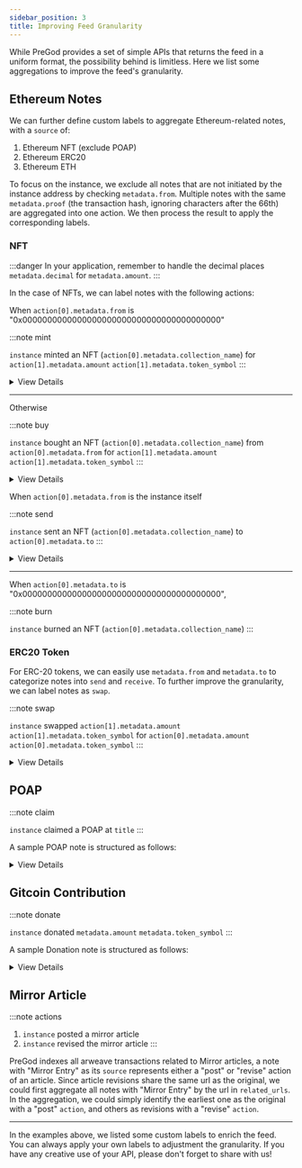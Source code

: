 ```yaml
---
sidebar_position: 3
title: Improving Feed Granularity
---
```



While PreGod provides a set of simple APIs that returns the feed in a uniform format, the possibility behind is limitless. Here we list some aggregations to improve the feed's granularity.

## Ethereum Notes

We can further define custom labels to aggregate Ethereum-related notes, with a `source` of:

1. Ethereum NFT (exclude POAP)
1. Ethereum ERC20
1. Ethereum ETH

To focus on the instance, we exclude all notes that are not initiated by the instance address by checking `metadata.from`. Multiple notes with the same `metadata.proof` (the transaction hash, ignoring characters after the 66th) are aggregated into one action. We then process the result to apply the corresponding labels.

### NFT

:::danger
In your application, remember to handle the decimal places `metadata.decimal` for `metadata.amount`.
:::

In the case of NFTs, we can label notes with the following actions:

<Tabs>
  <TabItem value="NFTmintBuy" label="Mint/Buy">

When `action[0].metadata.from` is "0x0000000000000000000000000000000000000000"

:::note mint

`instance` minted an NFT (`action[0].metadata.collection_name`) for `action[1].metadata.amount` `action[1].metadata.token_symbol`
:::

<details>
  <summary>View Details</summary>
<p>

```json
{
  "action": [
    // note 1
    {
      "identifier": "rss3://note:0x6e8d87930ae858aca057cbd33d3e6f2d941b2c4ae7b0c46a04c3a280e4c26242-151-1021@ethereum",
      "date_created": "2022-04-07T08:58:50.000Z",
      "date_updated": "2022-04-07T08:58:50.000Z",
      "related_urls": [
        "https://etherscan.io/tx/0x6e8d87930ae858aca057cbd33d3e6f2d941b2c4ae7b0c46a04c3a280e4c26242",
        "https://etherscan.io/nft/0x5452c7fb99d99fab3cc1875e9da9829cb50f7a13/1021",
        "https://opensea.io/assets/0x5452c7fb99d99fab3cc1875e9da9829cb50f7a13/1021"
      ],
      "links": "rss3://note:0x6e8d87930ae858aca057cbd33d3e6f2d941b2c4ae7b0c46a04c3a280e4c26242-151-1021@ethereum/links",
      "backlinks": "rss3://note:0x6e8d87930ae858aca057cbd33d3e6f2d941b2c4ae7b0c46a04c3a280e4c26242-151-1021@ethereum/backlinks",
      "tags": ["NFT"],
      "authors": [
        "rss3://account:0x827431510a5d249ce4fdb7f00c83a3353f471848@ethereum"
      ],
      "title": "The Genesis RSS3 Avatar NFT #1021",
      "summary": "The Genesis RSS3 Avatar NFT is a collection of 10,000 unique avatars meticulously designed to identify RSS3 community members.",
      "attachments": [
        {
          "type": "preview",
          "address": "ipfs://QmSX9QiwjTGBk5m22UscTg3vrbMwUfFsmxVzMH57hkPD5U/1021.png",
          "mime_type": ""
        }
      ],
      "source": "Ethereum NFT",
      "metadata": {
        "collection_address": "0x5452c7fb99d99fab3cc1875e9da9829cb50f7a13",
        "collection_name": "The Genesis RSS3 Avatar NFT",
        "contract_type": "ERC721",
        "from": "0x0000000000000000000000000000000000000000",
        "log_index": "151",
        "network": "ethereum",
        "proof": "0x6e8d87930ae858aca057cbd33d3e6f2d941b2c4ae7b0c46a04c3a280e4c26242-151-1021",
        "to": "0x827431510a5d249ce4fdb7f00c83a3353f471848",
        "token_id": "1021",
        "token_standard": "ERC721",
        "token_symbol": "The Genesis RSS3 Avatar NFT"
      }
    },
    // note 2
    {
      "identifier": "rss3://note:0x6e8d87930ae858aca057cbd33d3e6f2d941b2c4ae7b0c46a04c3a280e4c26242-0@ethereum#eth",
      "date_created": "2022-04-07T08:58:50.000Z",
      "date_updated": "2022-04-07T08:58:50.000Z",
      "related_urls": [
        "https://etherscan.io/tx/0x6e8d87930ae858aca057cbd33d3e6f2d941b2c4ae7b0c46a04c3a280e4c26242"
      ],
      "links": "rss3://note:0x6e8d87930ae858aca057cbd33d3e6f2d941b2c4ae7b0c46a04c3a280e4c26242-0@ethereum#eth/links",
      "backlinks": "rss3://note:0x6e8d87930ae858aca057cbd33d3e6f2d941b2c4ae7b0c46a04c3a280e4c26242-0@ethereum#eth/backlinks",
      "tags": ["ETH"],
      "authors": [
        "rss3://account:0x827431510a5d249ce4fdb7f00c83a3353f471848@ethereum"
      ],
      "source": "Ethereum ETH",
      "metadata": {
        "amount": "0",
        "decimal": 18,
        "from": "0x827431510a5d249ce4fdb7f00c83a3353f471848",
        "network": "ethereum",
        "proof": "0x6e8d87930ae858aca057cbd33d3e6f2d941b2c4ae7b0c46a04c3a280e4c26242-0",
        "to": "0x5452c7fb99d99fab3cc1875e9da9829cb50f7a13",
        "token_standard": "Native",
        "token_symbol": "ETH"
      }
    }
  ]
}
```

</p>
</details>

---

Otherwise

:::note buy

`instance` bought an NFT (`action[0].metadata.collection_name`) from `action[0].metadata.from` for `action[1].metadata.amount` `action[1].metadata.token_symbol`
:::

<details>
  <summary>View Details</summary>
<p>

```json
{
  "action": [
    // note 1
    {
      "identifier": "rss3://note:0xddcb6cbdd6d4a38d0e0c12a763193ad3bd93b62493bc8e17c280494b3c33cb5d-264-340@ethereum",
      "date_created": "2022-04-19T02:00:57.000Z",
      "date_updated": "2022-04-19T02:00:57.000Z",
      "related_urls": [
        "https://etherscan.io/tx/0xddcb6cbdd6d4a38d0e0c12a763193ad3bd93b62493bc8e17c280494b3c33cb5d",
        "https://etherscan.io/nft/0x5aa4ded4b20c84669da2157715f6d681f2516d4c/340",
        "https://opensea.io/assets/0x5aa4ded4b20c84669da2157715f6d681f2516d4c/340"
      ],
      "links": "rss3://note:0xddcb6cbdd6d4a38d0e0c12a763193ad3bd93b62493bc8e17c280494b3c33cb5d-264-340@ethereum/links",
      "backlinks": "rss3://note:0xddcb6cbdd6d4a38d0e0c12a763193ad3bd93b62493bc8e17c280494b3c33cb5d-264-340@ethereum/backlinks",
      "tags": ["NFT"],
      "authors": [
        "rss3://account:0x827431510a5d249ce4fdb7f00c83a3353f471848@ethereum"
      ],
      "title": "SpendeePiggy #340",
      "summary": "SpendeePiggy token unlocks all the Premium features of award-winning Spendee apps. Unleash the power of financial wisdom by holding SpendeePiggy token in your NFT collection. Spendee helps millions of users be on top of their finances. See all your money, cryptocurrencies, NFTs and other assets in one place and always receive custom-tailored recommendations. Check smart product tips which guarantee you will never miss cool new projects you should know about and have the information odds always in your favour. All of this is carefully crafted in an award-winning, user-friendly, fresh design. Join millions of others in our revolution of making everyone's life wealthier.",
      "attachments": [
        {
          "type": "preview",
          "address": "https://storage.googleapis.com/nft.spendee.com/3191573496/340.png",
          "mime_type": ""
        },
        {
          "type": "attributes",
          "content": "[{\"trait_type\":\"Supply\",\"value\":\"Fixed\"},{\"trait_type\":\"Background\",\"value\":\"Green\"},{\"trait_type\":\"Seating\",\"value\":\"Comfy Couch\"},{\"trait_type\":\"Eyes\",\"value\":\"Lashes\"},{\"trait_type\":\"Currency\",\"value\":\"1 Ethereum\"},{\"trait_type\":\"Cheeks\",\"value\":\"None\"},{\"trait_type\":\"Accessories\",\"value\":\"Earphones\"},{\"trait_type\":\"Mouth\",\"value\":\"None\"},{\"trait_type\":\"Personality\",\"value\":\"Budgeter\"},{\"trait_type\":\"Bubble Gum\",\"value\":\"None\"}]",
          "mime_type": "text/json"
        }
      ],
      "source": "Ethereum NFT",
      "metadata": {
        "collection_address": "0x5aa4ded4b20c84669da2157715f6d681f2516d4c",
        "collection_name": "SpendeePiggy",
        "contract_type": "ERC721",
        "from": "0x678d2019c15f5faa965b3015ac920885ebfada96",
        "log_index": "264",
        "network": "ethereum",
        "proof": "0xddcb6cbdd6d4a38d0e0c12a763193ad3bd93b62493bc8e17c280494b3c33cb5d-264-340",
        "to": "0x827431510a5d249ce4fdb7f00c83a3353f471848",
        "token_id": "340",
        "token_standard": "ERC721",
        "token_symbol": "SPIGGY"
      }
    },
    // note 2
    {
      "identifier": "rss3://note:0xddcb6cbdd6d4a38d0e0c12a763193ad3bd93b62493bc8e17c280494b3c33cb5d-0@ethereum#eth",
      "date_created": "2022-04-19T02:00:57.000Z",
      "date_updated": "2022-04-19T02:00:57.000Z",
      "related_urls": [
        "https://etherscan.io/tx/0xddcb6cbdd6d4a38d0e0c12a763193ad3bd93b62493bc8e17c280494b3c33cb5d"
      ],
      "links": "rss3://note:0xddcb6cbdd6d4a38d0e0c12a763193ad3bd93b62493bc8e17c280494b3c33cb5d-0@ethereum#eth/links",
      "backlinks": "rss3://note:0xddcb6cbdd6d4a38d0e0c12a763193ad3bd93b62493bc8e17c280494b3c33cb5d-0@ethereum#eth/backlinks",
      "tags": ["ETH"],
      "authors": [
        "rss3://account:0x827431510a5d249ce4fdb7f00c83a3353f471848@ethereum"
      ],
      "source": "Ethereum ETH",
      "metadata": {
        "amount": "35000000000000000",
        "decimal": 18,
        "from": "0x827431510a5d249ce4fdb7f00c83a3353f471848",
        "network": "ethereum",
        "proof": "0xddcb6cbdd6d4a38d0e0c12a763193ad3bd93b62493bc8e17c280494b3c33cb5d-0",
        "to": "0x7f268357a8c2552623316e2562d90e642bb538e5",
        "token_standard": "Native",
        "token_symbol": "ETH",
        "transaction_hash": "0xddcb6cbdd6d4a38d0e0c12a763193ad3bd93b62493bc8e17c280494b3c33cb5d"
      }
    }
  ]
}
```

</p>
</details>

</TabItem>
  <TabItem value="NFTsendBurn" label="Send/Burn">
  
  When `action[0].metadata.from` is the instance itself

:::note send

`instance` sent an NFT (`action[0].metadata.collection_name`) to `action[0].metadata.to`
:::

<details>
  <summary>View Details</summary>
<p>

```json
{
  "action": [
    // note 1
    {
      "identifier": "rss3://note:0xa40536a0d031de25fc588c40db5e6f4cdb08aae796d783dae4d359842c5bac34-431-432@ethereum",
      "date_created": "2022-04-26T12:40:44.000Z",
      "date_updated": "2022-04-26T12:40:44.000Z",
      "related_urls": [
        "https://etherscan.io/tx/0xa40536a0d031de25fc588c40db5e6f4cdb08aae796d783dae4d359842c5bac34",
        "https://etherscan.io/nft/0xb9619cf4f875cdf0e3ce48b28a1c725bc4f6c0fb/432",
        "https://opensea.io/assets/0xb9619cf4f875cdf0e3ce48b28a1c725bc4f6c0fb/432"
      ],
      "links": "rss3://note:0xa40536a0d031de25fc588c40db5e6f4cdb08aae796d783dae4d359842c5bac34-431-432@ethereum/links",
      "backlinks": "rss3://note:0xa40536a0d031de25fc588c40db5e6f4cdb08aae796d783dae4d359842c5bac34-431-432@ethereum/backlinks",
      "tags": ["NFT"],
      "authors": [
        "rss3://account:0x827431510a5d249ce4fdb7f00c83a3353f471848@ethereum"
      ],
      "source": "Ethereum NFT",
      "metadata": {
        "collection_address": "0xb9619cf4f875cdf0e3ce48b28a1c725bc4f6c0fb",
        "collection_name": "",
        "contract_type": "ERC721",
        "from": "0x827431510a5d249ce4fdb7f00c83a3353f471848",
        "log_index": "431",
        "network": "ethereum",
        "proof": "0xa40536a0d031de25fc588c40db5e6f4cdb08aae796d783dae4d359842c5bac34-431-432",
        "to": "0x9b708b7fd7d8126c72306bd631640c7206351dae",
        "token_id": "432",
        "token_standard": "ERC721",
        "token_symbol": ""
      },
      "title": "RSS3 Whitepaper v1.0",
      "summary": "RSS3 Whitepaper v1.0 - Commemorative & Limited Edition",
      "attachments": [
        {
          "type": "preview",
          "address": "ipfs://bafybeihfp6p3hhtv5kh4ntm6f6oj23hcdm7jwlcaoc7tmzq7gg4fdlvl6y/rss3-whitepaper-no-432.png"
        }
      ]
    },
    // note 2
    {
      "identifier": "rss3://note:0xa40536a0d031de25fc588c40db5e6f4cdb08aae796d783dae4d359842c5bac34-0@ethereum#eth",
      "date_created": "2022-04-26T12:40:44.000Z",
      "date_updated": "2022-04-26T12:40:44.000Z",
      "related_urls": [
        "https://etherscan.io/tx/0xa40536a0d031de25fc588c40db5e6f4cdb08aae796d783dae4d359842c5bac34"
      ],
      "links": "rss3://note:0xa40536a0d031de25fc588c40db5e6f4cdb08aae796d783dae4d359842c5bac34-0@ethereum#eth/links",
      "backlinks": "rss3://note:0xa40536a0d031de25fc588c40db5e6f4cdb08aae796d783dae4d359842c5bac34-0@ethereum#eth/backlinks",
      "tags": ["ETH"],
      "authors": [
        "rss3://account:0x827431510a5d249ce4fdb7f00c83a3353f471848@ethereum"
      ],
      "source": "Ethereum ETH",
      "metadata": {
        "amount": "0",
        "decimal": 18,
        "from": "0x827431510a5d249ce4fdb7f00c83a3353f471848",
        "network": "ethereum",
        "proof": "0xa40536a0d031de25fc588c40db5e6f4cdb08aae796d783dae4d359842c5bac34-0",
        "to": "0xb9619cf4f875cdf0e3ce48b28a1c725bc4f6c0fb",
        "token_standard": "Native",
        "token_symbol": "ETH",
        "transaction_hash": "0xa40536a0d031de25fc588c40db5e6f4cdb08aae796d783dae4d359842c5bac34"
      }
    }
  ]
}
```

</p>
</details>

---

When `action[0].metadata.to` is "0x0000000000000000000000000000000000000000",

:::note burn

`instance` burned an NFT (`action[0].metadata.collection_name`)
:::

</TabItem>
</Tabs>

### ERC20 Token

For ERC-20 tokens, we can easily use `metadata.from` and `metadata.to` to categorize notes into `send` and `receive`. To further improve the granularity, we can label notes as `swap`.

:::note swap

`instance` swapped `action[1].metadata.amount` `action[1].metadata.token_symbol` for `action[0].metadata.amount` `action[0].metadata.token_symbol`
:::

<details>
  <summary>View Details</summary>
<p>

```json
{
  "action": [
    // note 1
    {
      "identifier": "rss3://note:0xeadaeed1d79c557f82da3f09350421067b8b932c8b591e8b3345f5940639eb74-1@bnb",
      "date_created": "2022-05-31T23:01:17.000Z",
      "date_updated": "2022-05-31T23:01:17.000Z",
      "related_urls": [
        "https://bscscan.com/tx/0xeadaeed1d79c557f82da3f09350421067b8b932c8b591e8b3345f5940639eb74"
      ],
      "links": "rss3://note:0xeadaeed1d79c557f82da3f09350421067b8b932c8b591e8b3345f5940639eb74-1@bnb/links",
      "backlinks": "rss3://note:0xeadaeed1d79c557f82da3f09350421067b8b932c8b591e8b3345f5940639eb74-1@bnb/backlinks",
      "tags": ["Token"],
      "authors": [
        "rss3://account:0x827431510a5d249ce4fdb7f00c83a3353f471848@ethereum"
      ],
      "source": "Ethereum ERC20",
      "metadata": {
        "amount": "44358387066077239745",
        "decimal": 18,
        "from": "0x0000000000000000000000000000000000000000",
        "network": "bnb",
        "proof": "0xeadaeed1d79c557f82da3f09350421067b8b932c8b591e8b3345f5940639eb74-1",
        "to": "0x827431510a5d249ce4fdb7f00c83a3353f471848",
        "token_address": "0x58f876857a02d6762e0101bb5c46a8c1ed44dc16",
        "token_standard": "ERC20",
        "token_symbol": "Cake-LP",
        "transaction_hash": "0xeadaeed1d79c557f82da3f09350421067b8b932c8b591e8b3345f5940639eb74"
      }
    },
    // note 2
    {
      "identifier": "rss3://note:0xeadaeed1d79c557f82da3f09350421067b8b932c8b591e8b3345f5940639eb74-0@bnb#eth",
      "date_created": "2022-05-31T23:01:17.000Z",
      "date_updated": "2022-05-31T23:01:17.000Z",
      "related_urls": [
        "https://etherscan.io/tx/0xeadaeed1d79c557f82da3f09350421067b8b932c8b591e8b3345f5940639eb74"
      ],
      "links": "rss3://note:0xeadaeed1d79c557f82da3f09350421067b8b932c8b591e8b3345f5940639eb74-0@bnb#eth/links",
      "backlinks": "rss3://note:0xeadaeed1d79c557f82da3f09350421067b8b932c8b591e8b3345f5940639eb74-0@bnb#eth/backlinks",
      "tags": ["ETH"],
      "authors": [
        "rss3://account:0x827431510a5d249ce4fdb7f00c83a3353f471848@ethereum"
      ],
      "source": "Ethereum ETH",
      "metadata": {
        "amount": "3186817143614569000",
        "decimal": 18,
        "from": "0x827431510a5d249ce4fdb7f00c83a3353f471848",
        "network": "bnb",
        "proof": "0xeadaeed1d79c557f82da3f09350421067b8b932c8b591e8b3345f5940639eb74-0",
        "to": "0x10ed43c718714eb63d5aa57b78b54704e256024e",
        "token_standard": "Native",
        "token_symbol": "BNB",
        "transaction_hash": "0xeadaeed1d79c557f82da3f09350421067b8b932c8b591e8b3345f5940639eb74"
      }
    }
  ]
}
```

</p>
</details>

## POAP

:::note claim

`instance` claimed a POAP at `title`
:::

A sample POAP note is structured as follows:

<details>
  <summary>View Details</summary>
<p>

```json
{
  "identifier": "rss3://note:0x22c1f6050e56d2876009903609a2cc3fef83b415-4642545@gnosis",
  "date_created": "2022-04-06T00:00:00.000Z",
  "date_updated": "2022-04-06T00:00:00.000Z",
  "related_urls": ["https://app.poap.xyz/token/4642545"],
  "links": "rss3://note:0x22c1f6050e56d2876009903609a2cc3fef83b415-4642545@gnosis/links",
  "backlinks": "rss3://note:0x22c1f6050e56d2876009903609a2cc3fef83b415-4642545@gnosis/backlinks",
  "tags": ["NFT", "POAP"],
  "authors": [
    "rss3://account:0x08d66b34054a174841e2361bd4746ff9f4905cc2@ethereum"
  ],
  "title": "RSS3 Aries Meetup - 2022",
  "summary": "The RSS3 2022 Q2 Internal Meeting",
  "attachments": [
    {
      "type": "preview",
      "address": "https://assets.poap.xyz/rss3-aries-meetup-2022-2022-logo-1649235765400.png",
      "mime_type": "text/html; charset=UTF-8"
    },
    { "type": "external_url", "mime_type": "text/uri-list" },
    {
      "type": "start_date",
      "content": "06-Apr-2022",
      "mime_type": "text/plain"
    },
    { "type": "end_date", "content": "06-Apr-2022", "mime_type": "text/plain" },
    {
      "type": "expiry_date",
      "content": "06-May-2022",
      "mime_type": "text/plain"
    }
  ],
  "source": "Ethereum NFT",
  "metadata": {
    "from": "0x0",
    "network": "gnosis",
    "proof": "0x22C1f6050E56d2876009903609a2cC3fEf83B415-4642545",
    "to": "0x08d66b34054a174841e2361bd4746ff9f4905cc2"
  }
}
```

</p>
</details>

## Gitcoin Contribution

:::note donate

`instance` donated `metadata.amount` `metadata.token_symbol`
:::

A sample Donation note is structured as follows:

<details>
  <summary>View Details</summary>
<p>

```json
{
  "identifier": "rss3://note:0xe70def2d8954cbbcc66a78948e468a7bc6cf3d8d3edec439a17daaaf6742209d-4@polygon",
  "date_created": "2021-12-16T02:31:29.000Z",
  "date_updated": "2021-12-16T02:31:29.000Z",
  "related_urls": [
    "https://polygonscan.com/tx/0xe70def2d8954cbbcc66a78948e468a7bc6cf3d8d3edec439a17daaaf6742209d",
    "https://gitcoin.co/grants3380/effectiveamlorg-decentralize-knowledge"
  ],
  "links": "rss3://note:0xe70def2d8954cbbcc66a78948e468a7bc6cf3d8d3edec439a17daaaf6742209d-4@polygon/links",
  "backlinks": "rss3://note:0xe70def2d8954cbbcc66a78948e468a7bc6cf3d8d3edec439a17daaaf6742209d-4@polygon/backlinks",
  "tags": ["Donation", "Gitcoin"],
  "authors": [
    "rss3://account:0xc560eb6fd0c2eb80df50e5e06715295ae1205049@ethereum"
  ],
  "title": "EffectiveAML.org: Decentralize knowledge",
  "summary": "Scientists, and even the UN, have declared anti-money laundering rules profoundly ineffective, and harmful to society, yet the AML bubble ignores its own failure and the crypto community is often met with moralizing platitudes. With a PhD in AML and policy effectiveness/outcomes science, a discipline surprisingly rare in the anti-money laundering realm, this project helps break down knowledge silo...",
  "attachments": [
    {
      "type": "title",
      "content": "EffectiveAML.org: Decentralize knowledge",
      "mime_type": "text/plain"
    },
    {
      "type": "description",
      "content": "Scientists, and even the UN, have declared anti-money laundering rules profoundly ineffective, and harmful to society, yet the AML bubble ignores its own failure and the crypto community is often met with moralizing platitudes. With a PhD in AML and policy effectiveness/outcomes science, a discipline surprisingly rare in the anti-money laundering realm, this project helps break down knowledge silos, democratize AML policy/science, and grow evidence-based resources to counter unfounded AML rhetoric.\r\n \r\nProblem\r\nKnowledge siloes (AML, crypto, and science bubbles) insulate AML policy from critical assessment from a public interest perspective – despite AML’s puny “success rate” (between 0.05-0.2%, leaving criminals up to 99.95%), constantly expanding regulatory risk, exponential cost, and harm to millions of people, communities, businesses, and countries. \r\n\r\nSimplistic narratives that \"AML stops crime\" and must be applied uncritically to crypto often don't stack up.\r\n\r\nDid you know, for example, that the industry set up in 1990 claiming to \"fight\" money laundering, crime, and terrorism, stopped even trying to assess any impact of its \"comply with rules based on standards\" mantra in about 1991, and does not even collect data to prove any impact on money laundering, crime, or terrorism? Scientists have been highlighting such failings since at least 1994.\r\n \r\nHowever, unaware of these problems, the crypto community often argues crypto definitions and scope, while AML’s kryptonite (its own profound failures) remain hidden, and bad regulations constantly expand without facing up to, let alone fixing, AML’s own core problems.\r\n \r\nSimplistic “crypto bad, AML good” narratives, despite shared objectives (no-one wants crime), chill meaningful debate and risk one-size-fits-all regulations (and failure, harm, and costs spiraling) rather than smarter, effective, solutions.\r\n\r\nThe standardized AML response to failure is constantly to demand more regulations, more data, imposing more cost. Without access to the science and evidence, often behind academic paywalls, it is hard to counter that narrative. Yet AML is so astonishingly ineffective that cutting crime with less surveillance, fewer regulations, less complexity, less compliance, less harm, and less cost, is not only feasible but imperative.\r\n \r\nSolution\r\nBreak down knowledge barriers with the only blog about anti-money laundering effectiveness curated by someone with a PhD in policy effectiveness/outcomes/AML, quoted in US Senate testimony, The Economist, Forbes, Politico, Reuters, and more, describing the AML system as possibly the least effective anti-crime measure, ever.\r\n \r\nHelp fund accessible evidence-based resources in a critical area to help advocate more effective, less harmful, regulations. AML will have a massive impact in shaping the future, for better or worse. This grant seeks to build free content and pay forward opportunities like subscriptions for crypto advocates, and more resources (including connections to academic literature in an area frequently unfamiliar to AML practitioners and policymakers and often unknown to those in others areas affected by AML, and enabling more artwork to be commissioned to convey key concepts with clarity and impact, etc); to help advance powerful, evidence-based, conversations - for a better future.\r\n \r\nHelp decentralize and democratize research hidden in the science bubble, masked by the AML bubble, unknown in the crypto bubble. \r\n\r\nFor just a few of the topics that may be explored, to help reveal fundamental problems with the AML narrative, grounded in science: About that first story and future possibilities.\r\n\r\nPlus a few examples appearing in and drawn from academic peer-review journals:\r\n \r\n·  AML is ineffective: UN 2011, Pol 2018a, 2019a, 2020a (summarized in the blog, in a single paragraph, in the style of The Onion, here - illustrating that the AML narrative compared with the science has reached the point of satire. In many areas, the rhetoric simply does not accord with the evidence).\r\n·  AML is harmful: Pol 2019b, 2020b, 2020c, UN 2021.\r\n·  AML “effectiveness” ratings system is not a viable effectiveness framework: Pol 2018b, 2020.\r\n·  AML fails even to collect relevant data (Levi 2018) or adequately use its own data: Pol 2019c, 2020d.\r\n\r\n\r\n\r\n\r\n\r\n",
      "mime_type": "text/plain"
    },
    {
      "type": "logo",
      "address": "https://c.gitcoin.co/grants/c4bf51344ca84f41f1b04aa1936e6521/Bullseye_Third_1386x726.jpg",
      "mime_type": "image/png"
    }
  ],
  "source": "Gitcoin Contribution",
  "metadata": {
    "amount": "25000000000000000000",
    "approach": "Polygon",
    "decimal": 18,
    "destination": "0xac4c4b28ce51737dbb9de3a4e33724b1ba350b92",
    "from": "0xc560eb6fd0c2eb80df50e5e06715295ae1205049",
    "network": "polygon",
    "proof": "0xe70def2d8954cbbcc66a78948e468a7bc6cf3d8d3edec439a17daaaf6742209d",
    "to": "0xb99080b9407436eBb2b8Fe56D45fFA47E9bb8877",
    "token_symbol": "MATIC"
  }
}
```

</p>
</details>

## Mirror Article

:::note actions

1. `instance` posted a mirror article
1. `instance` revised the mirror article
   :::

PreGod indexes all arweave transactions related to Mirror articles, a note with "Mirror Entry" as its `source` represents either a "post" or "revise" action of an article. Since article revisions share the same url as the original, we could first aggregate all notes with "Mirror Entry" by the url in `related_urls`. In the aggregation, we could simply identify the earliest one as the original with a "post" `action`, and others as revisions with a "revise" `action`.

---

In the examples above, we listed some custom labels to enrich the feed. You can always apply your own labels to adjustment the granularity. If you have any creative use of your API, please don't forget to share with us!
